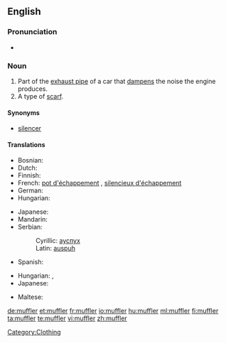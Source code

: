 ==English==

===Pronunciation===
* {{audio|en-us-muffler.ogg|Audio (US)}}

===Noun===
{{en-noun}}

# Part of the [[exhaust pipe]] of a car that [[dampen]]s the noise the engine produces.
# A type of [[scarf]].

====Synonyms====
* [[silencer]]

====Translations====
{{trans-top|part of exhaust pipe}}
* Bosnian: {{t-|bs|auspuh|m}}
* Dutch: {{t+|nl|knalpot|m}}
* Finnish: {{t-|fi|äänenvaimennin}}
* French: [[pot d'échappement]] {{m}}, [[silencieux d'échappement]] {{m}}
* German: {{t+|de|Schalldämpfer|m}}
* Hungarian: {{t+|hu|hangtompító}}
{{trans-mid}}
* Japanese: {{t-|ja|マフラー|tr=mafurā}}
* Mandarin: {{t|cmn|消音器|tr=chinese|sc=Hani}}
* Serbian:
*: Cyrillic: [[ауспух]] {{m}}
*: Latin: [[auspuh]] {{m}}
* Spanish: {{t-|es|silenciador|m}}
{{trans-bottom}}

{{trans-top|scarf}}
* Hungarian: {{t+|hu|sál}}, {{t-|hu|nyaksál}}
* Japanese: {{t-|ja|マフラー|tr=mafurā}}
{{trans-mid}}
* Maltese: {{t|mt|xalla|f|xs=Maltese}}
{{trans-bottom}}

[[Category:Clothing]]

[[de:muffler]]
[[et:muffler]]
[[fr:muffler]]
[[io:muffler]]
[[hu:muffler]]
[[ml:muffler]]
[[fi:muffler]]
[[ta:muffler]]
[[te:muffler]]
[[vi:muffler]]
[[zh:muffler]]